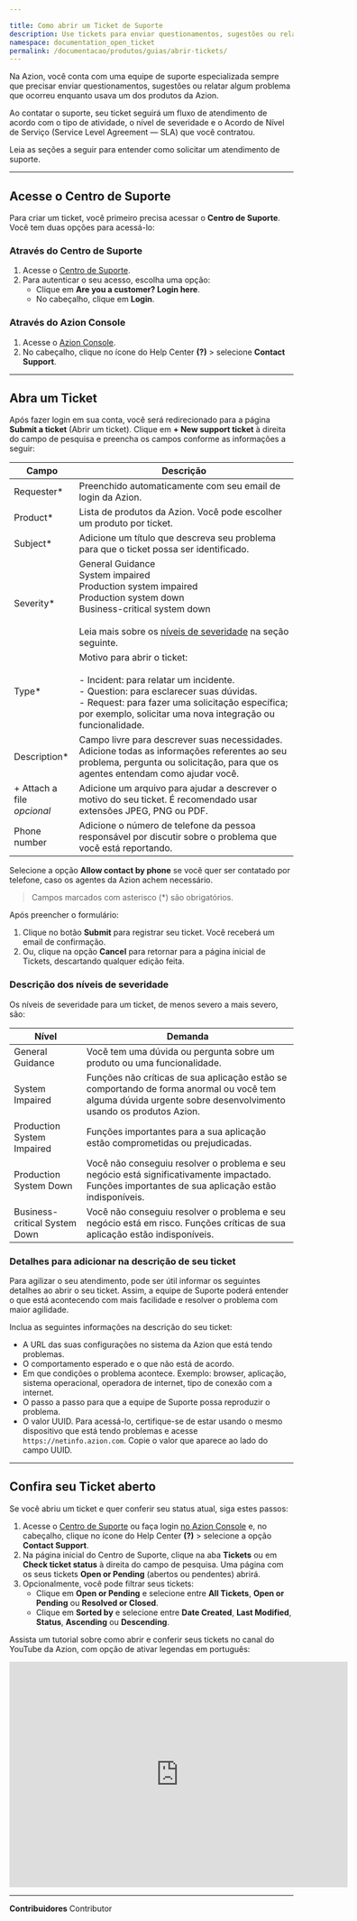 ```yaml
---

title: Como abrir um Ticket de Suporte
description: Use tickets para enviar questionamentos, sugestões ou relatar algum problema que tenha ocorrido na utilização dos produtos da Azion.
namespace: documentation_open_ticket
permalink: /documentacao/produtos/guias/abrir-tickets/
---
```



Na Azion, você conta com uma equipe de suporte especializada sempre que precisar enviar questionamentos, sugestões ou relatar algum problema que ocorreu enquanto usava um dos produtos da Azion.

Ao contatar o suporte, seu ticket seguirá um fluxo de atendimento de acordo com o tipo de atividade, o nível de severidade e o Acordo de Nível de Serviço (Service Level Agreement — SLA) que você contratou.

Leia as seções a seguir para entender como solicitar um atendimento de suporte.

---

## Acesse o Centro de Suporte

Para criar um ticket, você primeiro precisa acessar o **Centro de Suporte**. Você tem duas opções para acessá-lo:

### Através do Centro de Suporte

1. Acesse o [Centro de Suporte](https://tickets.azion.com/).
2. Para autenticar o seu acesso, escolha uma opção:
   - Clique em **Are you a customer? Login here**.
   - No cabeçalho, clique em **Login**.

### Através do Azion Console

1. Acesse o [Azion Console](https://console.azion.com/).
2. No cabeçalho, clique no ícone do Help Center **(?)** > selecione **Contact⁠ Support**.

---

## Abra um Ticket

Após fazer login em sua conta, você será redirecionado para a página **Submit a ticket** (Abrir um ticket). Clique em **+ New support ticket** à direita do campo de pesquisa e preencha os campos conforme as informações a seguir:

| Campo | Descrição |
|-------|-----------|
| Requester* | Preenchido automaticamente com seu email de login da Azion. |
| Product* | Lista de produtos da Azion. Você pode escolher um produto por ticket. |
| Subject* | Adicione um título que descreva seu problema para que o ticket possa ser identificado. |
| Severity* | General Guidance<br /> System impaired<br /> Production system impaired<br /> Production system down<br /> Business-critical system down<br /><br />Leia mais sobre os [níveis de severidade](#niveis-severidade) na seção seguinte. |
| Type* | Motivo para abrir o ticket:<br /><br /> - Incident: para relatar um incidente. <br />- Question: para esclarecer suas dúvidas. <br />- Request: para fazer uma solicitação específica; por exemplo, solicitar uma nova integração ou funcionalidade. |
| Description* | Campo livre para descrever suas necessidades. Adicione todas as informações referentes ao seu problema, pergunta ou solicitação, para que os agentes entendam como ajudar você. |
| + Attach a file<br /> *opcional* | Adicione um arquivo para ajudar a descrever o motivo do seu ticket. É recomendado usar extensões JPEG, PNG ou PDF. |
| Phone number | Adicione o número de telefone da pessoa responsável por discutir sobre o problema que você está reportando. |

Selecione a opção **Allow contact by phone** se você quer ser contatado por telefone, caso os agentes da Azion achem necessário.

> Campos marcados com asterisco (*) são obrigatórios.

Após preencher o formulário:

1. Clique no botão **Submit** para registrar seu ticket. Você receberá um email de confirmação.
2. Ou, clique na opção **Cancel** para retornar para a página inicial de Tickets, descartando qualquer edição feita.

### Descrição dos níveis de severidade

Os níveis de severidade para um ticket, de menos severo a mais severo, são:

| Nível | Demanda |
|-------|---------|
| General Guidance | Você tem uma dúvida ou pergunta sobre um produto ou uma funcionalidade. |
| System Impaired | Funções não críticas de sua aplicação estão se comportando de forma anormal ou você tem alguma dúvida urgente sobre desenvolvimento usando os produtos Azion. |
| Production System Impaired | Funções importantes para a sua aplicação estão comprometidas ou prejudicadas. |
| Production System Down | Você não conseguiu resolver o problema e seu negócio está significativamente impactado. Funções importantes de sua aplicação estão indisponíveis. |
| Business-critical System Down | Você não conseguiu resolver o problema e seu negócio está em risco. Funções críticas de sua aplicação estão indisponíveis. |

### Detalhes para adicionar na descrição de seu ticket

Para agilizar o seu atendimento, pode ser útil informar os seguintes detalhes ao abrir o seu ticket. Assim, a equipe de Suporte poderá entender o que está acontecendo com mais facilidade e resolver o problema com maior agilidade.

Inclua as seguintes informações na descrição do seu ticket:

- A URL das suas configurações no sistema da Azion que está tendo problemas.
- O comportamento esperado e o que não está de acordo.
- Em que condições o problema acontece. Exemplo: browser, aplicação, sistema operacional, operadora de internet, tipo de conexão com a internet.
- O passo a passo para que a equipe de Suporte possa reproduzir o problema.
- O valor UUID. Para acessá-lo, certifique-se de estar usando o mesmo dispositivo que está tendo problemas e acesse `https://netinfo.azion.com`. Copie o valor que aparece ao lado do campo UUID.

---

## Confira seu⁠ Ticket aberto

Se você abriu um ticket e quer conferir seu status atual, siga estes passos:

1. Acesse o [Centro de Suporte](https://tickets.azion.com/) ou faça login [no Azion Console](https://console.azion.com/) e, no cabeçalho, clique no ícone do Help Center **(?)** > selecione a opção **Contact Support**.
2. Na página inicial do Centro de Suporte, clique na aba **Tickets** ou em **Check ticket status** à direita do campo de pesquisa. Uma página com os seus tickets **Open or Pending** (abertos ou pendentes) abrirá.
3. Opcionalmente, você pode filtrar seus tickets:
   - Clique em **Open or Pending** e selecione entre **All Tickets**, **Open or Pending** ou **Resolved or Closed**.
   - Clique em **Sorted by** e selecione entre **Date Created**, **Last Modified**, **Status**, **Ascending** ou **Descending**.

Assista um tutorial sobre como abrir e conferir seus tickets no canal do YouTube da Azion, com opção de ativar legendas em português:

<iframe
   src="https://www.youtube.com/embed/DDeT-W7S89Y"
   loading="lazy"
   width="600"
   height="400"
   title="Opening a support ticket and checking on open tickets"
   frameborder="0"
   allow="accelerometer; autoplay; clipboard-write; encrypted-media; gyroscope; picture-in-picture; web-share"
   allowfullscreen></iframe>




---


**Contribuidores** <ContributorList>Contributor</ContributorList>

